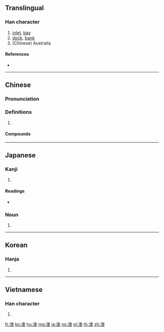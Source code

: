 ==Translingual==

===Han character===
{{Han char|rn=85|rad=水|as=13|sn=16|four=37134|canj=EHBK}}

# [[inlet]], [[bay]]
# [[dock]], [[bank]]
# (Chinese) Australia

====References====
* {{Han ref|kx=0653.280|dkj=18412|dj=1063.210|hdz=31744.080|uh=6FB3|ud=28595|bh=BF44|bd=48964}}

----

==Chinese==
{{zh-forms}}

===Pronunciation===
{{zh-pron
|m=ào
|c=ou3,juk1
|h=pfs=
|md=
|mn=
|w=
|mc=y
|oc=y
|cat=
}}

===Definitions===
{{zh-hanzi}}

# {{rfdef|lang=zh}}

====Compounds====
{{zh-der|澳洲|港澳|澳大利亞|澳洲鱷魚|澳門|白澳政策|蘇澳}}

----

==Japanese==

===Kanji===
{{ja-kanji|grade=|rs=水13}}

# {{defn|lang=ja|sort=水13}}

====Readings====
* {{ja-readings|goon=[[いく]] (iku), [[おう]] (ō)|kanon=[[いく]] (iku), [[おう]] (ō)|on=[[おく]] (oku)|kun=[[くま]] (kuma), [[おき]] (oki)}}

===Noun===
{{ja-noun|おき}}

#{{alternative form of|沖|lang=ja}}

----

==Korean==

===Hanja===
{{ko-hanja|hangeul=[[오]], [[욱]]|eumhun=|rv=o, uk|mr=o, uk|y=o, wuk}}

# {{defn|lang=ko|sort=水13}}

----

==Vietnamese==

===Han character===
{{vi-hantu|[[áo]], [[ục]], [[úc]]|rs=水13}}

# {{defn|lang=vi|sort=水13}}

[[fr:澳]]
[[ko:澳]]
[[hu:澳]]
[[mg:澳]]
[[ja:澳]]
[[no:澳]]
[[pl:澳]]
[[th:澳]]
[[zh:澳]]